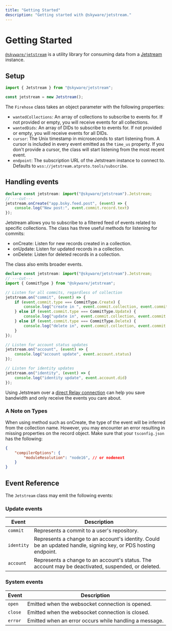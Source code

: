 ```yaml
---
title: "Getting Started"
description: "Getting started with @skyware/jetstream."
---
```


# Getting Started

[`@skyware/jetstream`](https://npmjs.com/package/@skyware/jetstream) is a utility library for consuming data from a [Jetstream](https://github.com/bluesky-social/jetstream) instance.

## Setup

```ts twoslash
import { Jetstream } from "@skyware/jetstream";

const jetstream = new Jetstream();
```

The `Firehose` class takes an object parameter with the following properties:

- `wantedCollections`: An array of collections to subscribe to events for. If not provided or empty, you will receive events for all collections.
- `wantedDids`: An array of DIDs to subscribe to events for. If not provided or empty, you will receive events for all DIDs.
- `cursor`: The Unix timestamp in microseconds to start listening from. A cursor is included in every event emitted as the `time_us` property. If you don't provide a cursor, the class will start listening from the most recent event.
- `endpoint`: The subscription URL of the Jetstream instance to connect to. Defaults to `wss://jetstream.atproto.tools/subscribe`.

## Handling events

```ts twoslash
declare const jetstream: import("@skyware/jetstream").Jetstream;
// ---cut---
jetstream.onCreate("app.bsky.feed.post", (event) => {
	console.log("New post:", event.commit.record.text)
});
```

Jetstream allows you to subscribe to a filtered feed of events related to specific collections. The <Reference to="/docs/jetstream/classes/Jetstream"/> class has three useful methods for listening for commits:
- <Reference to="/docs/jetstream/classes/Jetstream#onCreate" type="Method">onCreate</Reference>: Listen for new records created in a collection.
- <Reference to="/docs/jetstream/classes/Jetstream#onUpdate" type="Method">onUpdate</Reference>: Listen for updated records in a collection.
- <Reference to="/docs/jetstream/classes/Jetstream#onDelete" type="Method">onDelete</Reference>: Listen for deleted records in a collection.

The class also emits broader events.

```ts twoslash
declare const jetstream: import("@skyware/jetstream").Jetstream;
// ---cut---
import { CommitType } from "@skyware/jetstream";

// Listen for all commits, regardless of collection
jetstream.on("commit", (event) => {
	if (event.commit.type === CommitType.Create) {
		console.log("create in ", event.commit.collection, event.commit.record);
	} else if (event.commit.type === CommitType.Update) {
		console.log("update in", event.commit.collection, event.commit.rkey);
	} else if (event.commit.type === CommitType.Delete) {
		console.log("delete in", event.commit.collection, event.commit.rkey);
	}
});

// Listen for account status updates
jetstream.on("account", (event) => {
	console.log("account update", event.account.status)
});

// Listen for identity updates
jetstream.on("identity", (event) => {
	console.log("identity update", event.account.did)
});
```

Using Jetstream over a [direct Relay connection](/docs/firehose) can help you save bandwidth and only receive the events you care about.

### A Note on Types

When using method such as <Reference to="/docs/jetstream/classes/Jetstream#onCreate" type="Method">onCreate</Reference>, the type of the event will be inferred from the collection name. However, you may encounter an error resulting in missing properties on the record object. Make sure that your `tsconfig.json` has the following:

```json
{
	"compilerOptions": {
		"moduleResolution": "node16", // or nodenext
	}
}
```

## Event Reference

The `Jetstream` class may emit the following events:

### Update events

| Event            | Description                                                                                                                  |
|------------------|------------------------------------------------------------------------------------------------------------------------------|
| `commit`         | Represents a commit to a user's repository.                                                                                  |
| `identity`       | Represents a change to an account's identity. Could be an updated handle, signing key, or PDS hosting endpoint.              |
| `account`        | Represents a change to an account's status. The account may be deactivated, suspended, or deleted.                         |

### System events

| Event            | Description                                                                                                                  |
|------------------|------------------------------------------------------------------------------------------------------------------------------|
| `open`           | Emitted when the websocket connection is opened.                                                                             |
| `close`          | Emitted when the websocket connection is closed.                                                                             |
| `error`          | Emitted when an error occurs while handling a message.                                                                       |
